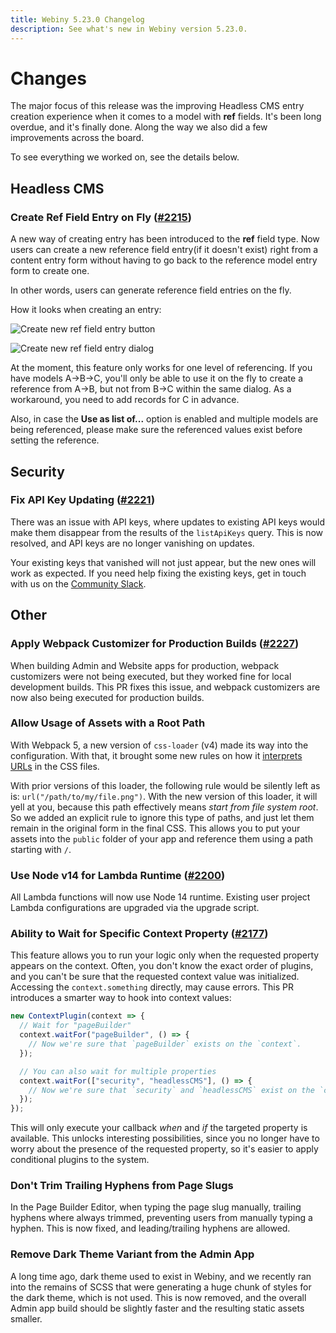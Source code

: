 ```yaml
---
title: Webiny 5.23.0 Changelog
description: See what's new in Webiny version 5.23.0.
---
```



# Changes

The major focus of this release was the improving Headless CMS entry creation experience when it comes to a model with **ref** fields. It's been long overdue, and it's finally done. Along the way we also did a few improvements across the board.

To see everything we worked on, see the details below.

## Headless CMS

### Create Ref Field Entry on Fly ([#2215](https://github.com/webiny/webiny-js/pull/2215))

A new way of creating entry has been introduced to the **ref** field type.
Now users can create a new reference field entry(if it doesn't exist) right from a content entry form without having to go back to the reference model entry form to create one.

In other words, users can generate reference field entries on the fly.

How it looks when creating an entry:

![Create new ref field entry button](./assets/ref-field-new-entry-input.jpg)

![Create new ref field entry dialog](./assets/ref-field-new-entry-dialog.jpg)

At the moment, this feature only works for one level of referencing. If you have models A->B->C, you'll only be able to use it on the fly to create a reference from A->B, but not from B->C within the same dialog. As a workaround, you need to add records for C in advance.

Also, in case the **Use as list of...** option is enabled and multiple models are being referenced, please make sure the referenced values exist before setting the reference.

## Security

### Fix API Key Updating ([#2221](https://github.com/webiny/webiny-js/pull/2221))

There was an issue with API keys, where updates to existing API keys would make them disappear from the results of the `listApiKeys` query. This is now resolved, and API keys are no longer vanishing on updates.

<Alert type="info">

Your existing keys that vanished will not just appear, but the new ones will work as expected. If you need help fixing the existing keys, get in touch with us on the [Community Slack](https://www.webiny.com/slack).

</Alert>

## Other

### Apply Webpack Customizer for Production Builds ([#2227](https://github.com/webiny/webiny-js/pull/2227))

When building Admin and Website apps for production, webpack customizers were not being executed, but they worked fine for local development builds. This PR fixes this issue, and webpack customizers are now also being executed for production builds.

### Allow Usage of Assets with a Root Path

With Webpack 5, a new version of `css-loader` (v4) made its way into the configuration. With that, it brought some new rules on how it [interprets URLs](https://webpack.js.org/loaders/css-loader/#url) in the CSS files.

With prior versions of this loader, the following rule would be silently left as is: `url("/path/to/my/file.png")`. With the new version of this loader, it will yell at you, because this path effectively means _start from file system root_. So we added an explicit rule to ignore this type of paths, and just let them remain in the original form in the final CSS. This allows you to put your assets into the `public` folder of your app and reference them using a path starting with `/`.

### Use Node v14 for Lambda Runtime ([#2200](https://github.com/webiny/webiny-js/pull/2200))

All Lambda functions will now use Node 14 runtime. Existing user project Lambda configurations are upgraded via the upgrade script.

### Ability to Wait for Specific Context Property ([#2177](https://github.com/webiny/webiny-js/pull/2177))

This feature allows you to run your logic only when the requested property appears on the context. Often, you don't know the exact order of plugins, and you can't be sure that the requested context value was initialized. Accessing the `context.something` directly, may cause errors. This PR introduces a smarter way to hook into context values:

```ts
new ContextPlugin(context => {
  // Wait for "pageBuilder"
  context.waitFor("pageBuilder", () => {
    // Now we're sure that `pageBuilder` exists on the `context`.
  });

  // You can also wait for multiple properties
  context.waitFor(["security", "headlessCMS"], () => {
    // Now we're sure that `security` and `headlessCMS` exist on the `context`.
  });
});
```

This will only execute your callback _when_ and _if_ the targeted property is available. This unlocks interesting possibilities, since you no longer have to worry about the presence of the requested property, so it's easier to apply conditional plugins to the system.

### Don't Trim Trailing Hyphens from Page Slugs

In the Page Builder Editor, when typing the page slug manually, trailing hyphens where always trimmed, preventing users from manually typing a hyphen. This is now fixed, and leading/trailing hyphens are allowed.

### Remove Dark Theme Variant from the Admin App

A long time ago, dark theme used to exist in Webiny, and we recently ran into the remains of SCSS that were generating a huge chunk of styles for the dark theme, which is not used. This is now removed, and the overall Admin app build should be slightly faster and the resulting static assets smaller.

